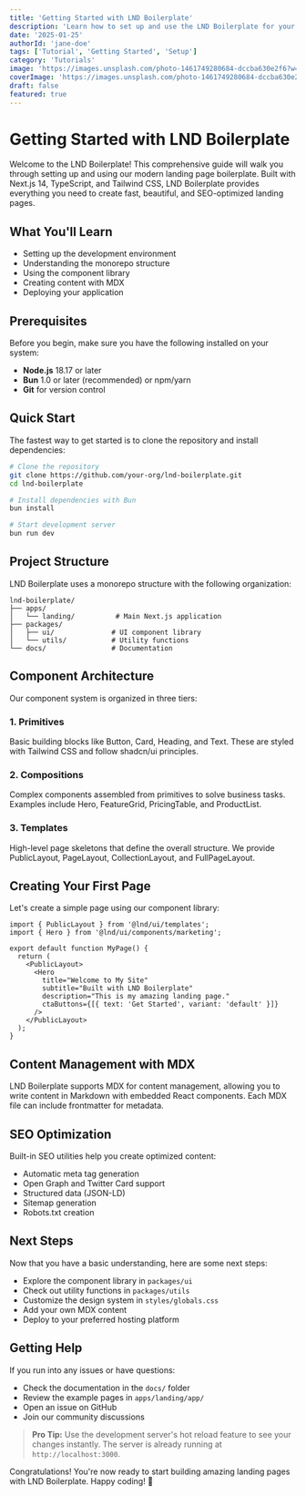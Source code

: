 ```yaml
---
title: 'Getting Started with LND Boilerplate'
description: 'Learn how to set up and use the LND Boilerplate for your next landing page project.'
date: '2025-01-25'
authorId: 'jane-doe'
tags: ['Tutorial', 'Getting Started', 'Setup']
category: 'Tutorials'
image: 'https://images.unsplash.com/photo-1461749280684-dccba630e2f6?w=800&h=400&fit=crop'
coverImage: 'https://images.unsplash.com/photo-1461749280684-dccba630e2f6?w=800&h=400&fit=crop'
draft: false
featured: true
---
```


# Getting Started with LND Boilerplate

Welcome to the LND Boilerplate! This comprehensive guide will walk you through setting up and using our modern landing page boilerplate. Built with Next.js 14, TypeScript, and Tailwind CSS, LND Boilerplate provides everything you need to create fast, beautiful, and SEO-optimized landing pages.

## What You'll Learn

- Setting up the development environment
- Understanding the monorepo structure
- Using the component library
- Creating content with MDX
- Deploying your application

## Prerequisites

Before you begin, make sure you have the following installed on your system:

- **Node.js** 18.17 or later
- **Bun** 1.0 or later (recommended) or npm/yarn
- **Git** for version control

## Quick Start

The fastest way to get started is to clone the repository and install dependencies:

```bash
# Clone the repository
git clone https://github.com/your-org/lnd-boilerplate.git
cd lnd-boilerplate

# Install dependencies with Bun
bun install

# Start development server
bun run dev
```

## Project Structure

LND Boilerplate uses a monorepo structure with the following organization:

```
lnd-boilerplate/
├── apps/
│   └── landing/          # Main Next.js application
├── packages/
│   ├── ui/              # UI component library
│   └── utils/           # Utility functions
└── docs/                # Documentation
```

## Component Architecture

Our component system is organized in three tiers:

### 1. Primitives

Basic building blocks like Button, Card, Heading, and Text. These are styled with Tailwind CSS and follow shadcn/ui principles.

### 2. Compositions

Complex components assembled from primitives to solve business tasks. Examples include Hero, FeatureGrid, PricingTable, and ProductList.

### 3. Templates

High-level page skeletons that define the overall structure. We provide PublicLayout, PageLayout, CollectionLayout, and FullPageLayout.

## Creating Your First Page

Let's create a simple page using our component library:

```tsx
import { PublicLayout } from '@lnd/ui/templates';
import { Hero } from '@lnd/ui/components/marketing';

export default function MyPage() {
  return (
    <PublicLayout>
      <Hero
        title="Welcome to My Site"
        subtitle="Built with LND Boilerplate"
        description="This is my amazing landing page."
        ctaButtons={[{ text: 'Get Started', variant: 'default' }]}
      />
    </PublicLayout>
  );
}
```

## Content Management with MDX

LND Boilerplate supports MDX for content management, allowing you to write content in Markdown with embedded React components. Each MDX file can include frontmatter for metadata.

## SEO Optimization

Built-in SEO utilities help you create optimized content:

- Automatic meta tag generation
- Open Graph and Twitter Card support
- Structured data (JSON-LD)
- Sitemap generation
- Robots.txt creation

## Next Steps

Now that you have a basic understanding, here are some next steps:

- Explore the component library in `packages/ui`
- Check out utility functions in `packages/utils`
- Customize the design system in `styles/globals.css`
- Add your own MDX content
- Deploy to your preferred hosting platform

## Getting Help

If you run into any issues or have questions:

- Check the documentation in the `docs/` folder
- Review the example pages in `apps/landing/app/`
- Open an issue on GitHub
- Join our community discussions

> **Pro Tip:** Use the development server's hot reload feature to see your changes instantly. The server is already running at `http://localhost:3000`.

Congratulations! You're now ready to start building amazing landing pages with LND Boilerplate. Happy coding! 🚀
